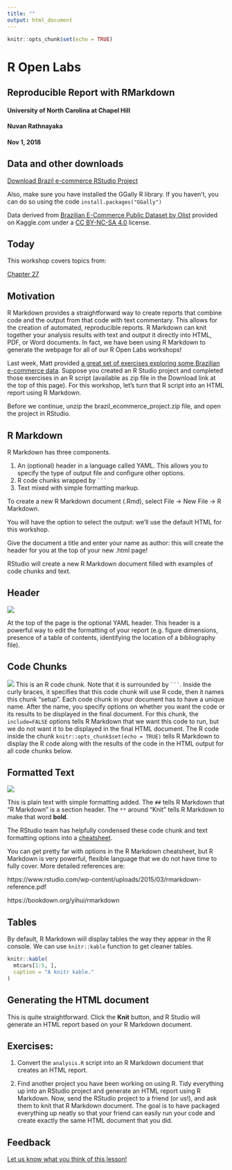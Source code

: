 ```yaml
---
title: ""
output: html_document
---
```


```r
knitr::opts_chunk$set(echo = TRUE)
```

# R Open Labs
## Reproducible Report with RMarkdown
#### University of North Carolina at Chapel Hill
#### Nuvan Rathnayaka
#### Nov 1, 2018

## Data and other downloads

[Download Brazil e-commerce RStudio Project](https://github.com/UNC-Libraries-data/R-Open-Labs/raw/master/week7_RMarkdown/download/brazil_ecommerce_project.zip)

Also, make sure you have installed the GGally R library. If you haven't, you can do so using the code `install.packages("GGally")`

Data derived from [Brazilian E-Commerce Public Dataset by Olist](https://www.kaggle.com/olistbr/brazilian-ecommerce) provided on Kaggle.com under a [CC BY-NC-SA 4.0](https://creativecommons.org/licenses/by-nc-sa/4.0/) license.

## Today
This workshop covers topics from:

[Chapter 27](https://r4ds.had.co.nz/r-markdown.html)


## Motivation
R Markdown provides a straightforward way to create reports that combine code and the output from that code with text commentary. This allows for the creation of automated, reproducible reports. R Markdown can knit together your analysis results with text and output it directly into HTML, PDF, or Word documents. In fact, we have been using R Markdown to generate the webpage for all of our R Open Labs workshops!

Last week, Matt provided [a great set of exercises exploring some Brazilian e-commerce data](https://unc-libraries-data.github.io/R-Open-Labs/week6_MergeReshape/R_OpenLabs_6_MergeReshape.html#Exercises). Suppose you created an R Studio project and completed those exercises in an R script (available as zip file in the Download link at the top of this page). For this workshop, let's turn that R script into an HTML report using R Markdown.

Before we continue, unzip the brazil_ecommerce_project.zip file, and open the project in RStudio.

## R Markdown
R Markdown has three components.

1. An (optional) header in a language called YAML. This allows you to specify the type of output file and configure other options.
2. R code chunks wrapped by ` ``` `
3. Text mixed with simple formatting markup.

To create a new R Markdown document (.Rmd), select File -> New File -> R Markdown.

You will have the option to select the output: we’ll use the default HTML for this workshop.

Give the document a title and enter your name as author: this will create the header for you at the top of your new .html page!

RStudio will create a new R Markdown document filled with examples of code chunks and text.

## Header
![](figures/header.png)

At the top of the page is the optional YAML header. This header is a powerful way to edit the formatting of your report (e.g. figure dimensions, presence of a table of contents, identifying the location of a bibliography file).

## Code Chunks
![](figures/code chunk.png)
This is an R code chunk. Note that it is surrounded by ` ``` `. Inside the curly braces, it specifies that this code chunk will use R code, then it names this chunk "setup". Each code chunk in your document has to have a unique name. After the name, you specify options on whether you want the code or its results to be displayed in the final document. For this chunk, the `include=FALSE` options tells R Markdown that we want this code to run, but we do not want it to be displayed in the final HTML document. The R code inside the chunk `knitr::opts_chunk$set(echo = TRUE)` tells R Markdown to display the R code along with the results of the code in the HTML output for all code chunks below.

## Formatted Text
![](figures/text.png)

This is plain text with simple formatting added. The `##` tells R Markdown that "R Markdown" is a section header. The ``**`` around "Knit" tells R Markdown to make that word **bold**.

The RStudio team has helpfully condensed these code chunk and text formatting options into a [cheatsheet](https://www.rstudio.com/wp-content/uploads/2015/02/rmarkdown-cheatsheet.pdf).

You can get pretty far with options in the R Markdown cheatsheet, but R Markdown is very powerful, flexible language that we do not have time to fully cover. More detailed references are:

https://www.rstudio.com/wp-content/uploads/2015/03/rmarkdown-reference.pdf

https://bookdown.org/yihui/rmarkdown


## Tables

By default, R Markdown will display tables the way they appear in the R console. We can use `knitr::kable` function to get cleaner tables.

```r
knitr::kable(
  mtcars[1:5, ], 
  caption = "A knitr kable."
)
```

## Generating the HTML document

This is quite straightforward. Click the **Knit** button, and R Studio will generate an HTML report based on your R Markdown document.


## Exercises:

1. Convert the `analysis.R` script into an R Markdown document that creates an HTML report.

2. Find another project you have been working on using R. Tidy everything up into an RStudio project and generate an HTML report using R Markdown. Now, send the RStudio project to a friend (or us!), and ask them to knit that R Markdown document. The goal is to have packaged everything up neatly so that your friend can easily run your code and create exactly the same HTML document that you did.


## Feedback
[Let us know what you think of this lesson!](https://unc.az1.qualtrics.com/jfe/form/SV_8e1zRY2rlFUYBMx)